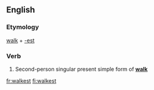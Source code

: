 ==English==

===Etymology===
[[walk]] + [[-est]]

===Verb===
{{en-verb form}}

# {{context|archaic}} Second-person singular present simple form of '''[[walk]]'''

[[fr:walkest]]
[[fi:walkest]]